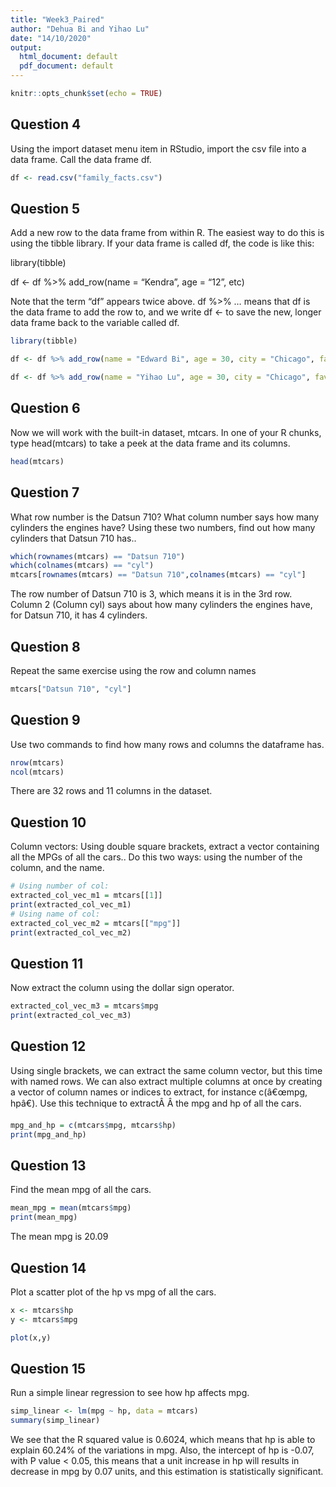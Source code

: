 ```yaml
---
title: "Week3_Paired"
author: "Dehua Bi and Yihao Lu"
date: "14/10/2020"
output:
  html_document: default
  pdf_document: default
---
```


```r
knitr::opts_chunk$set(echo = TRUE)
```

## Question 4

Using the import dataset menu item in RStudio, import the csv file into a data frame. Call the data frame df.

```r
df <- read.csv("family_facts.csv")
```

## Question 5

Add a new row to the data frame from within R. The easiest way to do this is using the tibble library. If your data frame is called df, the code is like this:

library(tibble)

df <-  df %>% add_row(name = “Kendra”, age = “12”, etc)

Note that the term “df” appears twice above. df %>% …  means that df is the data frame to add the row to, and we write df <- to save the new, longer data frame back to the variable called df. 

```r
library(tibble)

df <- df %>% add_row(name = "Edward Bi", age = 30, city = "Chicago", favorite.color = "Green", favorite.book = "The great Gatesby", favorite.cuisine = "Korean food")

df <- df %>% add_row(name = "Yihao Lu", age = 30, city = "Chicago", favorite.color = "Blue", favorite.book = "The second leader", favorite.cuisine = "Japanese food")

```

## Question 6

Now we will work with the built-in dataset, mtcars. In one of your R chunks, type head(mtcars) to take a peek at the data frame and its columns.

```r
head(mtcars)
```

## Question 7

What row number is the Datsun 710? What column number says how many cylinders the engines have? Using these two numbers, find out how many cylinders that Datsun 710 has..

```r
which(rownames(mtcars) == "Datsun 710")
which(colnames(mtcars) == "cyl")
mtcars[rownames(mtcars) == "Datsun 710",colnames(mtcars) == "cyl"]
```

The row number of Datsun 710 is 3, which means it is in the 3rd row. Column 2 (Column cyl) says about how many cylinders the engines have, for Datsun 710, it has 4 cylinders.

## Question 8

Repeat the same exercise using the row and column names

```r
mtcars["Datsun 710", "cyl"]
```

## Question 9

Use two commands to find how many rows and columns the dataframe has.

```r
nrow(mtcars)
ncol(mtcars)
```

There are 32 rows and 11 columns in the dataset.

## Question 10

Column vectors: Using double square brackets, extract a vector containing all the MPGs of all the cars.. Do this two ways: using the number of the column, and the name.

```r
# Using number of col:
extracted_col_vec_m1 = mtcars[[1]]
print(extracted_col_vec_m1)
# Using name of col:
extracted_col_vec_m2 = mtcars[["mpg"]]
print(extracted_col_vec_m2)
```

## Question 11

Now extract the column using the dollar sign operator.

```r
extracted_col_vec_m3 = mtcars$mpg
print(extracted_col_vec_m3)
```

## Question 12

Using single brackets, we can extract the same column vector, but this time with named rows. We can also extract multiple columns at once by creating a vector of column names or indices to extract, for instance c(â€œmpg, hpâ€). Use this technique to extractÂ Â the mpg and hp of all the cars.

```r
mpg_and_hp = c(mtcars$mpg, mtcars$hp)
print(mpg_and_hp)
```

## Question 13

Find the mean mpg of all the cars.

```r
mean_mpg = mean(mtcars$mpg)
print(mean_mpg)
```

The mean mpg is 20.09

## Question 14

Plot a scatter plot of the hp vs mpg of all the cars.

```r
x <- mtcars$hp
y <- mtcars$mpg

plot(x,y)
```

## Question 15

Run a simple linear regression to see how hp affects mpg.

```r
simp_linear <- lm(mpg ~ hp, data = mtcars)
summary(simp_linear)
```

We see that the R squared value is 0.6024, which means that hp is able to explain 60.24% of the variations in mpg. Also, the intercept of hp is -0.07, with P value < 0.05, this means that a unit increase in hp will results in decrease in mpg by 0.07 units, and this estimation is statistically significant.